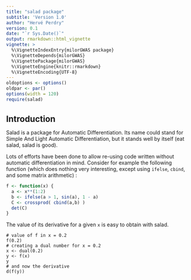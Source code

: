 ```yaml
---
title: "salad package"
subtitle: 'Version 1.0'
author: "Hervé Perdry"
version: 0.1
date: "`r Sys.Date()`"
output: rmarkdown::html_vignette
vignette: >
  %\VignetteIndexEntry{milorGWAS package}
  %\VignetteDepends{milorGWAS}
  %\VignettePackage{milorGWAS}
  %\VignetteEngine{knitr::rmarkdown}
  %\VignetteEncoding{UTF-8}
---
```

```r
oldoptions <- options()
oldpar <- par()
options(width = 120)
require(salad)
```

<style type="text/css">
h1.title {
  font-size: 200%;
}

h1 {
  font-size: 160%;
}

h2 {
  font-size: 130%;
}

pre {
  padding: 0px;
  margin: 0 0 0.5em 0;
}

div.sourceCode {
  margin: 0px;
}

</style>

# Introduction

Salad is a package for Automatic Differentiation. Its name could stand for Simple And
Light Automatic Differentiation, but it stands well by itself (eat salad, salad is good).

Lots of efforts have been done to allow re-using code written without automatic differentiation 
in mind. Consider for example the following function (which does nothing very interesting, 
except using `ifelse`, `cbind`, and some matrix arithmetic) :

```r
f <- function(x) {
  a <- x**(1:2)
  b <- ifelse(a > 1, sin(a), 1 - a) 
  C <- crossprod( cbind(a,b) )
  det(C)
}
```

The value of its derivative for a given `x` is easy to obtain with salad.

```
# value of f in x = 0.2
f(0.2)
# creating a dual number for x = 0.2
x <- dual(0.2)
y <- f(x)
y
# and now the derivative 
d(f(y))
```

